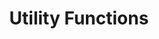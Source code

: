 ---
title: 'Utility Functions'
description: 'A collection of utility functions provided by Cosy UI, simplifying common operations'
folder: true
order: 2
---